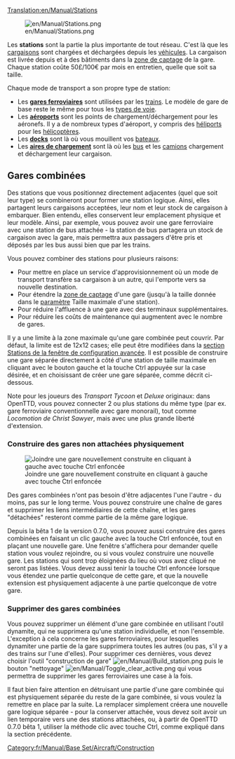 [[Translation:en/Manual/Stations]]

[[File:en/Manual/Stations.png|right]]

Les '''stations''' sont la partie la plus importante de tout réseau. C'est là que les [[fr/Manual/Cargaison|cargaisons]] sont chargées et déchargées depuis les [[fr/Manual/Véhicules|véhicules]]. La cargaison est livrée depuis et à des bâtiments dans la [[fr/Manual/Zone de captage|zone de captage]] de la gare. Chaque station coûte 50£/100€ par mois en entretien, quelle que soit sa taille.

Chaque mode de transport a son propre type de station:
*Les '''[[fr/Manual/Gares ferroviaires|gares ferroviaires]]''' sont utilisées par les [[fr/Manual/Trains|trains]]. Le modèle de gare de base reste le même pour tous les [[fr/Manual/Base Set/Types de chemin de fer|types de voie]].
*Les '''[[fr/Manual/Aéroports|aéroports]]''' sont les points de chargement/déchargement pour les aéronefs. Il y a de nombreux types d'aéroport, y compris des [[fr/Manual/Aéroports|héliports]] pour les [[:Category:en/Hélicoptères|hélicoptères]].
*Les '''[[fr/Manual/Docks|docks]]''' sont là où vous mouillent vos [[fr/Manual/Bateaux|bateaux]].
*Les '''[[fr/Manual/Aire de chargement|aires de chargement]]''' sont là où les [[fr/Manual/Base Set/Road Vehicles/Bus|bus]] et les [[fr/Manual/Véhicules Routiers|camions]] chargement et déchargement leur cargaison.

==Gares combinées==
Des stations que vous positionnez directement adjacentes (quel que soit leur type) se combineront pour former une station logique. Ainsi, elles partagent leurs cargaisons acceptées, leur nom et leur stock de cargaison à embarquer. Bien entendu, elles conservent leur emplacement physique et leur modèle. Ainsi, par exemple, vous pouvez avoir une gare ferroviaire avec une station de bus attachée - la station de bus partagera un stock de cargaison avec la gare, mais permettra aux passagers d'être pris et déposés par les bus aussi bien que par les trains.

Vous pouvez combiner des stations pour plusieurs raisons:
*Pour mettre en place un service d'approvisionnement où un mode de transport transfère sa cargaison à un autre, qui l'emporte vers sa nouvelle destination.
*Pour étendre la [[fr/Manual/Zone de captage|zone de captage]] d'une gare (jusqu'à la taille donnée dans le [[fr/Archive/Manual/Settings/Options avancées/Stations#etendue-max-des-stations|paramètre]] Taille maximale d'une station).
*Pour réduire l'affluence à une gare avec des terminaux supplémentaires.
*Pour réduire les coûts de maintenance qui augmentent avec le nombre de gares.

Il y a une limite à la zone maximale qu'une gare combinée peut couvrir. Par défaut, la limite est de 12x12 cases; elle peut être modifiées dans la [[fr/Archive/Manual/Settings/Options avancées/Stations#etendue-max-des-stations|section Stations de la fenêtre de configuration avancée]]. Il est possible de construire une gare séparée directement à côté d'une station de taille maximale en cliquant avec le bouton gauche et la touche Ctrl appuyée sur la case désirée, et en choisissant de créer une gare séparée, comme décrit ci-dessous.

Note pour les joueurs des ''Transport Tycoon'' et ''Deluxe'' originaux: dans OpenTTD, vous pouvez connecter 2 ou plus stations du même type (par ex. gare ferroviaire conventionnelle avec gare monorail), tout comme ''Locomotion de Christ Sawyer'', mais avec une plus grande liberté d'extension.

===Construire des gares non attachées physiquement===
[[File:en/Manual/Join station leftclick.png|thumb|Joindre une gare nouvellement construite en cliquant à gauche avec touche Ctrl enfoncée]]

Des gares combinées n'ont pas besoin d'être adjacentes l'une l'autre - du moins, pas sur le long terme. Vous pouvez construire une chaîne de gares et supprimer les liens intermédiaires de cette chaîne, et les gares "détachées" resteront comme partie de la même gare logique.

Depuis la bêta 1 de la version 0.7.0, vous pouvez aussi construire des gares combinées en faisant un clic gauche avec la touche Ctrl enfoncée, tout en plaçant une nouvelle gare. Une fenêtre s'affichera pour demander quelle station vous voulez rejoindre, ou si vous voulez construire une nouvelle gare. Les stations qui sont trop éloignées du lieu où vous avez cliqué ne seront pas listées. Vous devez aussi tenir la touche Ctrl enfoncée lorsque vous étendez  une partie quelconque de cette gare, et que la nouvelle extension est physiquement adjacente à une partie quelconque de votre gare.

===Supprimer des gares combinées===
Vous pouvez supprimer un élément d'une gare combinée en utilisant l'outil dynamite, qui ne supprimera qu'une station individuelle, et non l'ensemble. L'exception à cela concerne les gares ferroviaires, pour lesquelles dynamiter une partie de la gare supprimera toutes les autres (ou pas, s'il y a des trains sur l'une d'elles). Pour supprimer ces dernières, vous devez choisir l'outil "construction de gare" [[File:en/Manual/Build station.png]] puis le bouton "nettoyage" [[File:en/Manual/Toggle clear active.png]] qui vous permettra de supprimer les gares ferroviaires une case à la fois.

Il faut bien faire attention en détruisant une partie d'une gare combinée qui est physiquement séparée du reste de la gare combinée, si vous voulez la remettre en place par la suite. La remplacer simplement créera une nouvelle gare logique séparée - pour la conserver attachée, vous devez soit avoir un lien temporaire vers une des stations attachées, ou, à partir de OpenTTD 0.7.0 bêta 1, utiliser la méthode clic avec touche Ctrl, comme expliqué dans la section précédente.

[[Category:fr/Manual/Base Set/Aircraft/Construction]]